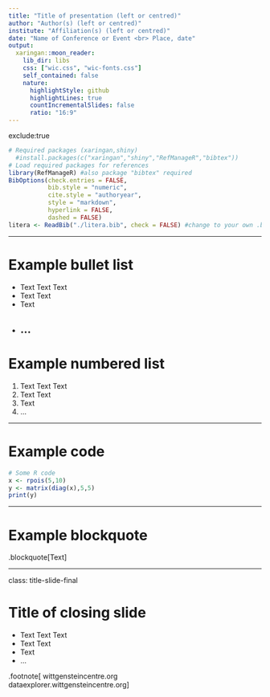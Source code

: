 ```yaml
---
title: "Title of presentation (left or centred)"
author: "Author(s) (left or centred)"
institute: "Affiliation(s) (left or centred)"
date: "Name of Conference or Event <br> Place, date"
output:
  xaringan::moon_reader:
    lib_dir: libs
    css: ["wic.css", "wic-fonts.css"]
    self_contained: false
    nature:
      highlightStyle: github
      highlightLines: true
      countIncrementalSlides: false
      ratio: "16:9"
---
```


exclude:true 
<!--- Slide hidden from presentation --->

<!--- Code chunk for references setup --->
```r
# Required packages (xaringan,shiny)
  #install.packages(c("xaringan","shiny","RefManageR","bibtex"))
# Load required packages for references
library(RefManageR) #also package "bibtex" required
BibOptions(check.entries = FALSE,
           bib.style = "numeric",
           cite.style = "authoryear",
           style = "markdown",
           hyperlink = FALSE,
           dashed = FALSE)
litera <- ReadBib("./litera.bib", check = FALSE) #change to your own .bib file
```

---

# Example bullet list
- Text Text Text
- Text Text
- Text
- ...
---

# Example numbered list
1. Text Text Text
2. Text Text
3. Text
4. ...

---

# Example code

```r
# Some R code
x <- rpois(5,10)
y <- matrix(diag(x),5,5)
print(y)
```


---

# Example blockquote

.blockquote[Text]

---

class: title-slide-final

# Title of closing slide

- Text Text Text
- Text Text
- Text
- ...

.footnote[
wittgensteincentre.org <br>
dataexplorer.wittgensteincentre.org
]


